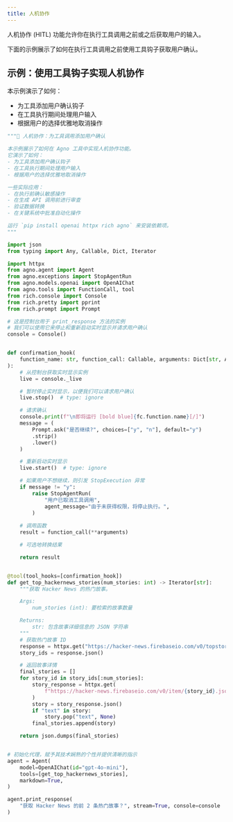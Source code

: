 ```yaml
---
title: 人机协作
---
```


人机协作 (HITL) 功能允许你在执行工具调用之前或之后获取用户的输入。

下面的示例展示了如何在执行工具调用之前使用工具钩子获取用户确认。

## 示例：使用工具钩子实现人机协作

本示例演示了如何：
- 为工具添加用户确认钩子
- 在工具执行期间处理用户输入
- 根据用户的选择优雅地取消操作

```python hitl.py
"""🤝 人机协作：为工具调用添加用户确认

本示例展示了如何在 Agno 工具中实现人机协作功能。
它演示了如何：
- 为工具添加用户确认钩子
- 在工具执行期间处理用户输入
- 根据用户的选择优雅地取消操作

一些实际应用：
- 在执行前确认敏感操作
- 在生成 API 调用前进行审查
- 验证数据转换
- 在关键系统中批准自动化操作

运行 `pip install openai httpx rich agno` 来安装依赖项。
"""

import json
from typing import Any, Callable, Dict, Iterator

import httpx
from agno.agent import Agent
from agno.exceptions import StopAgentRun
from agno.models.openai import OpenAIChat
from agno.tools import FunctionCall, tool
from rich.console import Console
from rich.pretty import pprint
from rich.prompt import Prompt

# 这是控制台用于 print_response 方法的实例
# 我们可以使用它来停止和重新启动实时显示并请求用户确认
console = Console()


def confirmation_hook(
    function_name: str, function_call: Callable, arguments: Dict[str, Any]
):
    # 从控制台获取实时显示实例
    live = console._live

    # 暂时停止实时显示，以便我们可以请求用户确认
    live.stop()  # type: ignore

    # 请求确认
    console.print(f"\n即将运行 [bold blue]{fc.function.name}[/]")
    message = (
        Prompt.ask("是否继续?", choices=["y", "n"], default="y")
        .strip()
        .lower()
    )

    # 重新启动实时显示
    live.start()  # type: ignore

    # 如果用户不想继续，则引发 StopExecution 异常
    if message != "y":
        raise StopAgentRun(
            "用户已取消工具调用",
            agent_message="由于未获得权限，将停止执行。",
        )
    
    # 调用函数
    result = function_call(**arguments)

    # 可选地转换结果

    return result


@tool(tool_hooks=[confirmation_hook])
def get_top_hackernews_stories(num_stories: int) -> Iterator[str]:
    """获取 Hacker News 的热门故事。

    Args:
        num_stories (int): 要检索的故事数量

    Returns:
        str: 包含故事详细信息的 JSON 字符串
    """
    # 获取热门故事 ID
    response = httpx.get("https://hacker-news.firebaseio.com/v0/topstories.json")
    story_ids = response.json()

    # 返回故事详情
    final_stories = []
    for story_id in story_ids[:num_stories]:
        story_response = httpx.get(
            f"https://hacker-news.firebaseio.com/v0/item/{story_id}.json"
        )
        story = story_response.json()
        if "text" in story:
            story.pop("text", None)
        final_stories.append(story)

    return json.dumps(final_stories)


# 初始化代理，赋予其技术娴熟的个性并提供清晰的指示
agent = Agent(
    model=OpenAIChat(id="gpt-4o-mini"),
    tools=[get_top_hackernews_stories],
    markdown=True,
)

agent.print_response(
    "获取 Hacker News 的前 2 条热门故事？", stream=True, console=console
)
```
